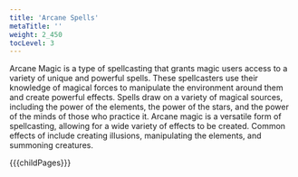 ```yaml
---
title: 'Arcane Spells'
metaTitle: ''
weight: 2_450
tocLevel: 3
---
```


Arcane Magic is a type of spellcasting that grants magic users access to a variety of unique and powerful spells. These spellcasters use their knowledge of magical forces to manipulate the environment around them and create powerful effects. Spells draw on a variety of magical sources, including the power of the elements, the power of the stars, and the power of the minds of those who practice it. Arcane magic is a versatile form of spellcasting, allowing for a wide variety of effects to be created. Common effects of include creating illusions, manipulating the elements, and summoning creatures.

{{{childPages}}}